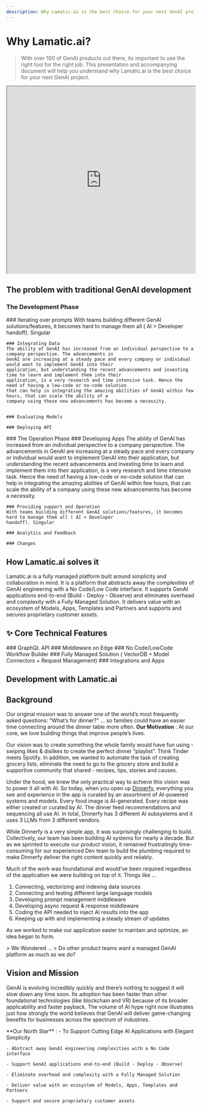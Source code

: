 ```yaml
---
description: Why Lamatic.ai is the best choice for your next GenAI project.
---
```


# Why Lamatic.ai?

> With over 100 of GenAI products out there, its important to use the right tool for the right job. This presentation and accompanying document will help you understand why Lamatic.ai is the best choice for your next GenAI project.




<iframe height="500px" width="100%" allow="clipboard-write" allowfullscreen
        src="https://www.beautiful.ai/embed/-NyzxpAVzdt-6ZYRX2Q8?utm_source=beautiful_player&utm_medium=embed&utm_campaign=-NyzaZbGJMRNp0dqoK3F"></iframe>

## The problem with traditional GenAI development
### The Development Phase
<Steps>
    ### Iterating over prompts
    With teams building different GenAI solutions/features, it becomes hard to manage them all ( AI > Developer
    handoff). Singular

    ### Integrating Data
    The ability of GenAI has increased from an individual perspective to a company perspective. The advancements in
    GenAI are increasing at a steady pace and every company or individual would want to implement GenAI into their
    application, but understanding the recent advancements and investing time to learn and implement them into their
    application, is a very research and time intensive task. Hence the need of having a low-code or no-code solution
    that can help in integrating the amazing abilities of GenAI within few hours, that can scale the ability of a
    company using these new advancements has become a necessity.


    ### Evaluating Models

    ### Deploying API

</Steps>
### The Operation Phase
<Steps>
    ### Developing Apps
    The ability of GenAI has increased from an individual perspective to a company perspective. The advancements in
    GenAI are increasing at a steady pace and every company or individual would want to implement GenAI into their
    application, but understanding the recent advancements and investing time to learn and implement them into their
    application, is a very research and time intensive task. Hence the need of having a low-code or no-code solution
    that can help in integrating the amazing abilities of GenAI within few hours, that can scale the ability of a
    company using these new advancements has become a necessity.

    ### Providing support and Operation
    With teams building different GenAI solutions/features, it becomes hard to manage them all ( AI > Developer
    handoff). Singular

    ### Analytics and Feedback

    ### Changes

</Steps>

## How Lamatic.ai solves it
Lamatic.ai is a fully managed platform built around simplicity and collaboration in mind. It is a platform that abstracts away the complexities of GenAI engineering with a No Code/Low Code interface. It supports GenAI applications end-to-end (Build - Deploy - Observe) and eliminates overhead and complexity with a Fully Managed Solution. It delivers value with an ecosystem of Models, Apps, Templates and Partners and supports and secures proprietary customer assets.

## ✨ Core Technical Features
<Steps>
    ### GraphQL API
    ### Middleware on Edge
    ### No Code/LowCode Workflow Builder
    ### Fully Managed Solution ( VectorDB + Model Connectors + Request Management)
    ### Integrations and Apps
</Steps>

## Development with Lamatic.ai

## Background
Our original mission was to answer one of the world’s most frequently asked questions:
“What’s for dinner?” … so families could have an easier time connecting around the dinner table more often.
<Callout type="error" emoji="❓">
    **Our Motivation** : At our core, we love building things that improve people’s lives.
</Callout>

Our vision was to create something the whole family would have fun using - swiping likes & dislikes to create the perfect dinner “playlist”. Think Tinder meets Spotify. In addition, we wanted to automate the task of creating grocery lists, eliminate the need to go to the grocery store and build a supportive community that shared - recipes, tips, stories and causes.

Under the hood, we knew the only practical way to achieve this vision was to power it all with AI. So today, when you open up [Dinnerfy](https://dinnerfy.com/), everything you see and experience in the app is curated by an assortment of AI-powered systems and models. Every food image is AI-generated. Every recipe was either created or curated by AI. The dinner feed recommendations and sequencing all use AI. In total, Dinnerfy has 3 different AI subsystems and it uses 3 LLMs from 3 different vendors.

While Dinnerfy is a very simple app, it was surprisingly challenging to build. Collectively, our team has been building AI systems for nearly a decade. But as we sprinted to execute our product vision, it remained frustratingly time-consuming for our experienced Dev team to build the plumbing required to make Dinnerfy deliver the right content quickly and reliably.

Much of the work was foundational and would’ve been required regardless of the application we were building on top of it. Things like …

1. Connecting, vectorizing and indexing data sources
2. Connecting and testing different large language models
3. Developing prompt management middleware
4. Developing async request & response middleware
5. Coding the API needed to inject AI results into the app
6. Keeping up with and implementing a steady stream of updates

As we worked to make our application easier to maintain and optimize, an idea began to form.

<Callout>
    > We Wondered …
    > Do other product teams want a managed GenAI platform as much as we do?
</Callout>

## Vision and Mission

GenAI is evolving incredibly quickly and there’s nothing to suggest it will slow down any time soon. Its adoption has been faster than other foundational technologies (like blockchain and VR) because of its broader applicability and faster payback. The volume of AI hype right now illustrates just how strongly the world believes that GenAI will deliver game-changing benefits for businesses across the spectrum of industries.

<Callout emoji="🌟">
    **Our North Star** :
    - To Support Cutting Edge AI Applications with Elegant Simplicity

    - Abstract away GenAI engineering complexities with a No Code interface

    - Support GenAI applications end-to-end (Build - Deploy - Observe)

    - Eliminate overhead and complexity with a Fully Managed Solution

    - Deliver value with an ecosystem of Models, Apps, Templates and Partners

    - Support and secure proprietary customer assets
</Callout>